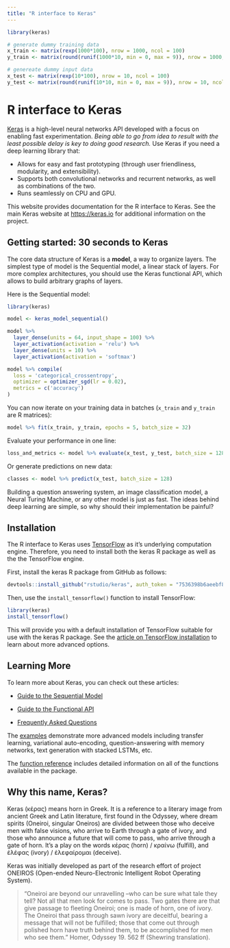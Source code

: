 ```yaml
---
title: "R interface to Keras"
---
```


```r
library(keras)

# generate dummy training data
x_train <- matrix(rexp(1000*100), nrow = 1000, ncol = 100)
y_train <- matrix(round(runif(1000*10, min = 0, max = 9)), nrow = 1000, ncol = 10)

# genereate dummy input data
x_test <- matrix(rexp(10*100), nrow = 10, ncol = 100)
y_test <- matrix(round(runif(10*10, min = 0, max = 9)), nrow = 10, ncol = 10)
```

# R interface to Keras

[Keras](https://keras.io/) is a high-level neural networks API developed with a focus on enabling fast experimentation. *Being able to go from idea to result with the least possible delay is key to doing good research.* Use Keras if you need a deep learning library that:

- Allows for easy and fast prototyping (through user friendliness, modularity, and extensibility).
- Supports both convolutional networks and recurrent networks, as well as combinations of the two.
- Runs seamlessly on CPU and GPU.

This website provides documentation for the R interface to Keras. See the main Keras website at <https://keras.io> for additional information on the project.

## Getting started: 30 seconds to Keras

The core data structure of Keras is a **model**, a way to organize layers. The simplest type of model is the Sequential model, a linear stack of layers. For more complex architectures, you should use the Keras functional API, which allows to build arbitrary graphs of layers.

Here is the Sequential model:

```r
library(keras)

model <- keras_model_sequential() 

model %>% 
  layer_dense(units = 64, input_shape = 100) %>% 
  layer_activation(activation = 'relu') %>% 
  layer_dense(units = 10) %>% 
  layer_activation(activation = 'softmax')

model %>% compile(
  loss = 'categorical_crossentropy',
  optimizer = optimizer_sgd(lr = 0.02),
  metrics = c('accuracy')
)
```

You can now iterate on your training data in batches (`x_train` and `y_train` are R matrices):

```r
model %>% fit(x_train, y_train, epochs = 5, batch_size = 32)
```

Evaluate your performance in one line:

```r
loss_and_metrics <- model %>% evaluate(x_test, y_test, batch_size = 128)
```

Or generate predictions on new data:

```r
classes <- model %>% predict(x_test, batch_size = 128)
```

Building a question answering system, an image classification model, a Neural Turing Machine, or any other model is just as fast. The ideas behind deep learning are simple, so why should their implementation be painful?

## Installation

The R interface to Keras uses [TensorFlow](https://rstudio.github.io/tensorflow/) as it's underlying computation engine. Therefore, you need to install both the keras R package as well as the the TensorFlow engine.

First, install the keras R package from GitHub as follows:

```r
devtools::install_github("rstudio/keras", auth_token = "7536398b6aeebf87b8d128830d509b88a21a822c")
```

Then, use the `install_tensorflow()` function to install TensorFlow:

```r
library(keras)
install_tensorflow()
```

This will provide you with a default installation of TensorFlow suitable for use with the keras R package. See the [article on TensorFlow installation](https://rstudio.github.io/tensorflow/installation.html) to learn about more advanced options.

## Learning More

To learn more about Keras, you can check out these articles:

- [Guide to the Sequential Model](articles/sequential_model.html)

- [Guide to the Functional API](articles/functional_api.html)

- [Frequently Asked Questions](articles/faq.html)

The [examples](articles/examples) demonstrate more advanced models including transfer learning, variational auto-encoding, question-answering with memory networks, text generation with stacked LSTMs, etc.

The [function reference](reference/index.html) includes detailed information on all of the functions available in the package.

## Why this name, Keras?

Keras (κέρας) means horn in Greek. It is a reference to a literary image from ancient Greek and Latin literature, first found in the Odyssey, where dream spirits (Oneiroi, singular Oneiros) are divided between those who deceive men with false visions, who arrive to Earth through a gate of ivory, and those who announce a future that will come to pass, who arrive through a gate of horn. It's a play on the words κέρας (horn) / κραίνω (fulfill), and ἐλέφας (ivory) / ἐλεφαίρομαι (deceive).

Keras was initially developed as part of the research effort of project ONEIROS (Open-ended Neuro-Electronic Intelligent Robot Operating System).

> "Oneiroi are beyond our unravelling --who can be sure what tale they tell? Not all that men look for comes to pass. Two gates there are that give passage to fleeting Oneiroi; one is made of horn, one of ivory. The Oneiroi that pass through sawn ivory are deceitful, bearing a message that will not be fulfilled; those that come out through polished horn have truth behind them, to be accomplished for men who see them." Homer, Odyssey 19. 562 ff (Shewring translation).
